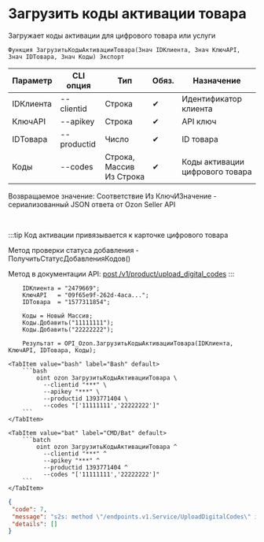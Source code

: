 ﻿---
sidebar_position: 15
---


# Загрузить коды активации товара
 Загружает коды активации для цифрового товара или услуги



`Функция ЗагрузитьКодыАктивацииТовара(Знач IDКлиента, Знач КлючAPI, Знач IDТовара, Знач Коды) Экспорт`

  | Параметр | CLI опция | Тип | Обяз. | Назначение |
  |-|-|-|-|-|
  | IDКлиента | --clientid | Строка | &#x2714; | Идентификатор клиента |
  | КлючAPI | --apikey | Строка | &#x2714; | API ключ |
  | IDТовара | --productid | Число | &#x2714; | ID товара |
  | Коды | --codes | Строка, Массив Из Строка | &#x2714; | Коды активации цифрового товара |

  
  Возвращаемое значение:   Соответствие Из КлючИЗначение - сериализованный JSON ответа от Ozon Seller API

<br/>

:::tip
Код активации привязывается к карточке цифрового товара

Метод проверки статуса добавления - ПолучитьСтатусДобавленияКодов()

Метод в документации API: [post /v1/product/upload_digital_codes](https://docs.ozon.ru/api/seller/#operation/ProductAPI_UploadDigitalCode)
:::
<br/>



```bsl title="Пример использования для 1С:Предприятие/OneScript"
    IDКлиента = "2479669";
    КлючAPI   = "09f65e9f-262d-4aca...";
    IDТовара  = "1577311854";

    Коды = Новый Массив;
    Коды.Добавить("11111111");
    Коды.Добавить("22222222");

    Результат = OPI_Ozon.ЗагрузитьКодыАктивацииТовара(IDКлиента, КлючAPI, IDТовара, Коды);
```
    

 <Tabs>
  
    <TabItem value="bash" label="Bash" default>
        ```bash
            oint ozon ЗагрузитьКодыАктивацииТовара \
              --clientid "***" \
              --apikey "***" \
              --productid 1393771404 \
              --codes "['11111111','22222222']"
        ```
    </TabItem>
  
    <TabItem value="bat" label="CMD/Bat" default>
        ```batch
            oint ozon ЗагрузитьКодыАктивацииТовара ^
              --clientid "***" ^
              --apikey "***" ^
              --productid 1393771404 ^
              --codes "['11111111','22222222']"
        ```
    </TabItem>
</Tabs>


```json title="Результат"
{
 "code": 7,
 "message": "s2s: method \"/endpoints.v1.Service/UploadDigitalCodes\" is not allowed for the provided access tokens: permission denied",
 "details": []
}
```
